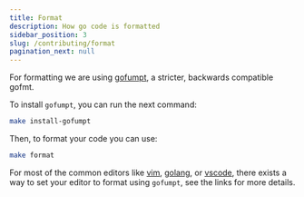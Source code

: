```yaml
---
title: Format
description: How go code is formatted
sidebar_position: 3
slug: /contributing/format
pagination_next: null
---
```


For formatting we are using [gofumpt](https://github.com/mvdan/gofumpt), a stricter, backwards compatible gofmt.

To install `gofumpt`, you can run the next command:

```bash
make install-gofumpt
```

Then, to format your code you can use:

```bash
make format
```

For most of the common editors like [vim](https://github.com/mvdan/gofumpt#vim-go),
[golang](https://github.com/mvdan/gofumpt#goland), or
[vscode](https://github.com/mvdan/gofumpt#visual-studio-code), there exists a way to set your editor to format 
using `gofumpt`, see the links for more details.
